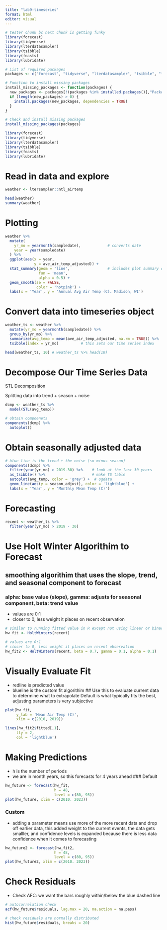 ```yaml
---
title: "lab9-timeseries"
format: html
editor: visual
---
```


```r
# tester chunk bc next chunk is getting funky
library(forecast)
library(tidyverse)
library(lterdatasampler)
library(tsibble)
library(feasts)
library(lubridate)
```

```r
# List of required packages
packages <- c("forecast", "tidyverse", "lterdatasampler", "tsibble", "feasts", "lubridate")

# Function to install missing packages
install_missing_packages <- function(packages) {
  new_packages <- packages[!(packages %in% installed.packages()[,"Package"])]
  if (length(new_packages) > 0) {
    install.packages(new_packages, dependencies = TRUE)
  }
}

# Check and install missing packages
install_missing_packages(packages)

library(forecast)
library(tidyverse)
library(lterdatasampler)
library(tsibble)
library(feasts)
library(lubridate)

```

# Read in data and explore

```r
weather <- ltersampler::ntl_airtemp

head(weather)
summary(weather)
```

# Plotting

```r
weather %>% 
  mutate(
    yr_mo = yearmonth(sampledate),            # converts date
    year = year(sampledate)
  ) %>% 
  ggplot(aes(x = year, 
             y = ave_air_temp_adjusted)) +
  stat_summary(geom = 'line',                 # includes plot summary of value x amount lvls & associated changes 
               fun = 'mean',
               alpha = 0.5) +
  geom_smooth(se = FALSE,
              color = 'hotpink') +
  labs(x = 'Year', y = 'Annual Avg Air Temp (C). Madison, WI') 
```

# Convert data into timeseries object

```r

weather_ts <- weather %>% 
  mutate(yr_mo = yearmonth(sampledate)) %>% 
  group_by(yr_mo) %>% 
  summarize(avg_temp = mean(ave_air_temp_adjusted, na.rm = TRUE)) %>% 
  tsibble(index = yr_mo)          # this sets our time series index

head(weather_ts, 10) # weather_ts %>% head(10)
```

# Decompose Our Time Series Data

STL Decomposition

Splitting data into trend + season + noise

```r
dcmp <- weather_ts %>% 
  model(STL(avg_temp))

# obtain compoenets 
components(dcmp) %>% 
  autoplot()
```

# Obtain seasonally adjusted data

```r
# blue line is the trend + the noise (so minus season)
components(dcmp) %>% 
  filter(year(yr_mo) > 2019-30) %>%    # look at the last 30 years
  as_tsibble() %>%                     # make TS table
  autoplot(avg_temp, color = 'grey') +  # ogdata
  geom_line(aes(y = season_adjust), color = 'lightblue') +
  labs(x = 'Year', y = 'Monthly Mean Temp (C)')

```

# Forecasting

```r
recent <- weather_ts %>% 
  filter(year(yr_mo) > 2019 - 30)
```

# Use Holt Winter Algorithim to Forecast

## smoothing algorithim that uses the slope, trend, and seasonal component to forecast

### alpha: base value (slope), gamma: adjusts for seasonal component, beta: trend value

-   values are 0:1
-   closer to 0, less weight it places on recent observation

```r
# similar to running fitted value in R except not using linear or binary regressions
hw_fit <- HoltWinters(recent)

# values are 0:1
# closer to 0, less weight it places on recent observation
hw_fit2 <- HoltWinters(recent, beta = 0.7, gamma = 0.1, alpha = 0.1)
```

# Visually Evaluate Fit

-   redline is predicted value
-   blueline is the custom fit algorithim \## Use this to evaluate current data to determine what to extrapolate Default is what typically fits the best, adjusting parameters is very subjective

```r
plot(hw_fit,
     y_lab = 'Mean Air Temp (C)', 
     xlim = c(2010, 2019))

lines(hw_fit2$fitted[,1],
     lty = 2,
     col = 'lightblue')
```

# Making Predictions

-   h is the number of periods
-   we are in month years, so this forecasts for 4 years ahead \### Default

```r
hw_future <- forecast(hw_fit,
                      h = 48,
                      level = c(80, 95))
plot(hw_future, xlim = c(2010. 2023))
```

### Custom

-   adding a parameter means use more of the more recent data and drop off earlier data, this added weight to the current events, the data gets smalller, and confidence levels is expanded because there is less data confidence when it comes to forecasting

```r
hw_future2 <- forecast(hw_fit2,
                      h = 48,
                      level = c(80, 95))
plot(hw_future2, xlim = c(2010. 2023))
```

# Check Residuals

-   Check AFC: we want the bars roughly within/below the blue dashed line

```r
# autocorrelation check
acf(hw_future$residuals, lag.max = 20, na.action = na.pass)

# check residuals are normally distributed
hist(hw_future$residuals, breaks = 20)
```
